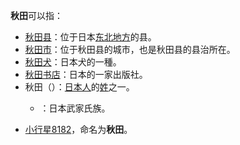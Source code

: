 '''秋田'''可以指：
* [[秋田县|秋田县]]：位于日本[[东北地方|东北地方]]的县。
* [[秋田市|秋田市]]：位于秋田县的城市，也是秋田县的县治所在。
* [[秋田犬|秋田犬]]：日本犬的一種。
* [[秋田书店|秋田书店]]：日本的一家出版社。
* 秋田（{{jpn|j=秋田|kn=あきた|rm=Akita}}）：[[日本人|日本人]]的[[姓|姓]]之一。
** {{link-ja|秋田氏}}：日本武家氏族。
* [[小行星8182|小行星8182]]，命名为'''秋田'''。

{{disambig|cat=二字地名消歧义}}